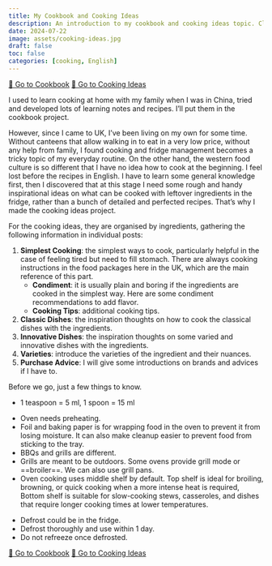 ```yaml
---
title: My Cookbook and Cooking Ideas
description: An introduction to my cookbook and cooking ideas topic. Click [**here**](../topics/cookbook/index.qmd) for the cookbook and [**here**](../topics/cooking-ideas/index.qmd) for the cooking ideas!
date: 2024-07-22
image: assets/cooking-ideas.jpg
draft: false
toc: false
categories: [cooking, English]
---
```



::: { .text-center}
[🥘 Go to Cookbook](../topics/cookbook/index.qmd){ .btn .btn-success .btn-lg role="button"}
[🥘 Go to Cooking Ideas](../topics/cooking-ideas/index.qmd){.btn .btn-warning .btn-lg role="button"}
:::

I used to learn cooking at home with my family when I was in China, tried and developed lots of learning notes and recipes. I'll put them in the cookbook project.

However, since I came to UK, I've been living on my own for some time. Without canteens that allow walking in to eat in a very low price, without any help from family, I found cooking and fridge management becomes a tricky topic of my everyday routine. On the other hand, the western food culture is so different that I have no idea how to cook at the beginning. I feel lost before the recipes in English. I have to learn some general knowledge first, then I discovered that at this stage I need some rough and handy inspirational ideas on what can be cooked with leftover ingredients in the fridge, rather than a bunch of detailed and perfected recipes. That's why I made the cooking ideas project.

For the cooking ideas, they are organised by ingredients, gathering the following information in individual posts:

1.  **Simplest Cooking**: the simplest ways to cook, particularly helpful in the case of feeling tired but need to fill stomach. There are always cooking instructions in the food packages here in the UK, which are the main reference of this part.
    -   **Condiment**: it is usually plain and boring if the ingredients are cooked in the simplest way. Here are some condiment recommendations to add flavor.
    -   **Cooking Tips**: additional cooking tips.
2.  **Classic Dishes**: the inspiration thoughts on how to cook the classical dishes with the ingredients.
3.  **Innovative Dishes**: the inspiration thoughts on some varied and innovative dishes with the ingredients.
4.  **Varieties**: introduce the varieties of the ingredient and their nuances.
5.  **Purchase Advice**: I will give some introductions on brands and advices if I have to.

Before we go, just a few things to know.

::: {.callout-note title="General Knowledge of Cooking"}
-   1 teaspoon = 5 ml, 1 spoon = 15 ml
:::

::: {.callout-note title="General Knowledge of Oven"}
-   Oven needs preheating.
-   Foil and baking paper is for wrapping food in the oven to prevent it from losing moisture. It can also make cleanup easier to prevent food from sticking to the tray.
-   BBQs and grills are different.
-   Grills are meant to be outdoors. Some ovens provide grill mode or ==broiler==. We can also use grill pans.
-   Oven cooking uses middle shelf by default. Top shelf is ideal for broiling, browning, or quick cooking when a more intense heat is required, Bottom shelf is suitable for slow-cooking stews, casseroles, and dishes that require longer cooking times at lower temperatures.
:::

::: {.callout-note title="General Knowledge of Storage"}
-   Defrost could be in the fridge.
-   Defrost thoroughly and use within 1 day.
-   Do not refreeze once defrosted.
:::

::: { .text-center}
[🥘 Go to Cookbook](../topics/cookbook/index.qmd){ .btn .btn-success .btn-lg role="button"}
[🥘 Go to Cooking Ideas](../topics/cooking-ideas/index.qmd){.btn .btn-warning .btn-lg role="button"}
:::